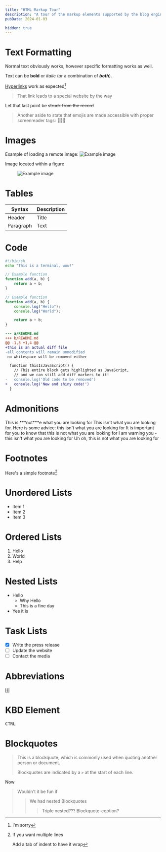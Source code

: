 ```yaml
---
title: "HTML Markup Tour"
description: "A tour of the markup elements supported by the blog engine"
pubDate: 2024-01-03

hidden: true
---
```


# Text Formatting

Normal text obviously works, however specific formatting works as well.

Text can be **bold** or _italic_ (or a combination of ***both***).

[Hyperlinks](https://www.youtube.com/watch?v=dQw4w9WgXcQ) work as expected[^1]

> That link leads to a special website by the way

Let that last point be ~~struck from the record~~

> Another aside to state that emojis are made accessible with proper screenreader tags: 🚀🚀🚀

# Images

Example of loading a remote image:
<Image src="https://github.com/PenPow/Sentry/actions/workflows/CI.yml/badge.svg?branch=main&event=push" alt="Example image" width={205} height={20} />

Image located within a figure
<Figure caption="Oh lovely image this is">
	<Image src="https://github.com/PenPow/Sentry/actions/workflows/CI.yml/badge.svg?branch=main&event=push" alt="Example image" width={205} height={20} />
</Figure>

# Tables

| Syntax      | Description |
| ----------- | ----------- |
| Header      | Title       |
| Paragraph   | Text        |

# Code

```sh frame="terminal" title="Terminal"
#!/bin/sh
echo "This is a terminal, wow!"
```

```ts title="example.js" {2-4} "add"
// Example function
function add(a, b) {
	return a + b;
}
```

```ts collapse={3-4}
// Example function
function add(a, b) {
	console.log("Hello");
	console.log("World");

	return a + b;
}
```

```diff
--- a/README.md
+++ b/README.md
@@ -1,3 +1,4 @@
+this is an actual diff file
-all contents will remain unmodified
 no whitespace will be removed either
```

```diff lang="js"
  function thisIsJavaScript() {
    // This entire block gets highlighted as JavaScript,
    // and we can still add diff markers to it!
-   console.log('Old code to be removed')
+   console.log('New and shiny code!')
  }
```

# Admonitions

<Admonition type="note" title="Note">
This is ***not***e what you are looking for
</Admonition>

<Admonition type="info" title="Info">
This isn't what you are looking for.
</Admonition>

<Admonition type="tip" title="Tip">
Here is some advice: this isn't what you are looking for
</Admonition>

<Admonition type="important" title="Important">
It is important for you to know that this is not what you are looking for
</Admonition>

<Admonition type="warning" title="Warning">
I am warning you - this isn't what you are looking for
</Admonition>

<Admonition type="danger" title="Danger">
Uh oh, this is not what you are looking for
</Admonition>

# Footnotes

Here's a simple footnote[^2]

# Unordered Lists

- Item 1
- Item 2
- Item 3

# Ordered Lists

1. Hello
2. World
3. Help

# Nested Lists

- Hello
	- Why Hello
	- This is a fine day
- Yes it is

# Task Lists

- [x] Write the press release
- [ ] Update the website
- [ ] Contact the media

# Abbreviations

<abbr title="GIF">Hi</abbr>

# KBD Element

<kbd>CTRL</kbd>

# Blockquotes

> This is a blockquote, which is commonly used when quoting another person or document.
>
> Blockquotes are indicated by a `>` at the start of each line.

Now

> Wouldn't it be fun if
>
> > We had nested Blockquotes
> > 
> > > Triple nested??? Blockquote-ception?


[^1]: I'm sorry

[^2]: If you want multiple lines

	Add a tab of indent to have it wrap